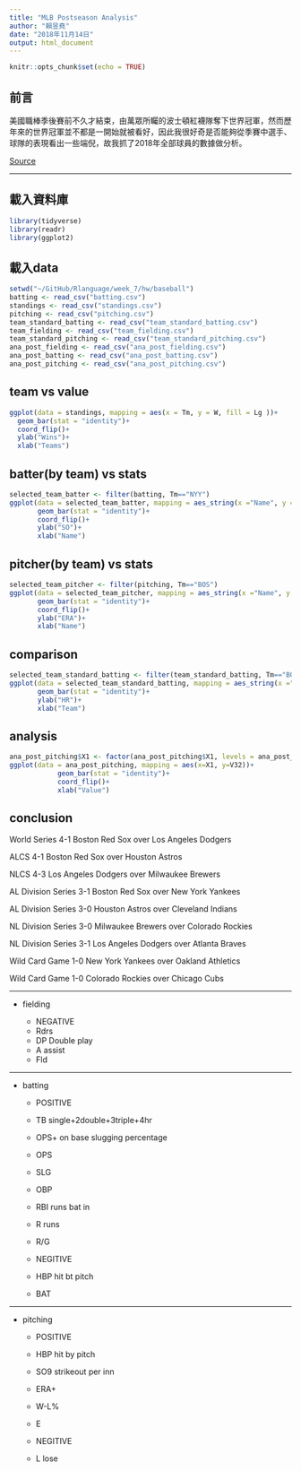 ```yaml
---
title: "MLB Postseason Analysis"
author: "賴昱堯"
date: "2018年11月14日"
output: html_document
---
```


```r
knitr::opts_chunk$set(echo = TRUE)
```

## 前言

美國職棒季後賽前不久才結束，由萬眾所矚的波士頓紅襪隊奪下世界冠軍，然而歷年來的世界冠軍並不都是一開始就被看好，因此我很好奇是否能夠從季賽中選手、球隊的表現看出一些端倪，故我抓了2018年全部球員的數據做分析。

[Source](https://www.baseball-reference.com/leagues/MLB/2018.shtml)

***

## 載入資料庫

```r
library(tidyverse)
library(readr)
library(ggplot2)


```

## 載入data

```r
setwd("~/GitHub/Rlanguage/week_7/hw/baseball")
batting <- read_csv("batting.csv")
standings <- read_csv("standings.csv")
pitching <- read_csv("pitching.csv")
team_standard_batting <- read_csv("team_standard_batting.csv")
team_fielding <- read_csv("team_fielding.csv")
team_standard_pitching <- read_csv("team_standard_pitching.csv")
ana_post_fielding <- read_csv("ana_post_fielding.csv")
ana_post_batting <- read_csv("ana_post_batting.csv")
ana_post_pitching <- read_csv("ana_post_pitching.csv")
```
## team vs value

```r
ggplot(data = standings, mapping = aes(x = Tm, y = W, fill = Lg ))+
  geom_bar(stat = "identity")+
  coord_flip()+
  ylab("Wins")+
  xlab("Teams")

```

## batter(by team) vs stats

```r
selected_team_batter <- filter(batting, Tm=="NYY")
ggplot(data = selected_team_batter, mapping = aes_string(x ="Name", y = "SO"))+
       geom_bar(stat = "identity")+
       coord_flip()+
       ylab("SO")+
       xlab("Name")

```

## pitcher(by team) vs stats

```r
selected_team_pitcher <- filter(pitching, Tm=="BOS")
ggplot(data = selected_team_pitcher, mapping = aes_string(x ="Name", y = "ERA"))+
       geom_bar(stat = "identity")+
       coord_flip()+
       ylab("ERA")+
       xlab("Name")

```

## comparison

```r
selected_team_standard_batting <- filter(team_standard_batting, Tm=="BOS"|Tm=="NYY")
ggplot(data = selected_team_standard_batting, mapping = aes_string(x ="Tm", y = "HR"))+
       geom_bar(stat = "identity")+
       ylab("HR")+
       xlab("Team")

```

## analysis

```r
ana_post_pitching$X1 <- factor(ana_post_pitching$X1, levels = ana_post_pitching$X1[order(ana_post_pitching$V32)])
ggplot(data = ana_post_pitching, mapping = aes(x=X1, y=V32))+
            geom_bar(stat = "identity")+
            coord_flip()+
            xlab("Value")

```

## conclusion

World Series	4-1	Boston Red Sox over Los Angeles Dodgers

ALCS	4-1	Boston Red Sox over Houston Astros

NLCS	4-3	Los Angeles Dodgers over Milwaukee Brewers

AL Division Series	3-1	Boston Red Sox over New York Yankees

AL Division Series	3-0	Houston Astros over Cleveland Indians

NL Division Series	3-0	Milwaukee Brewers over Colorado Rockies

NL Division Series	3-1	Los Angeles Dodgers over Atlanta Braves

Wild Card Game	1-0	New York Yankees over Oakland Athletics

Wild Card Game	1-0	Colorado Rockies over Chicago Cubs

***

- fielding

  - NEGATIVE
  - Rdrs
  - DP Double play
  - A  assist
  - Fld

***

- batting

  - POSITIVE
  - TB   single+2double+3triple+4hr
  - OPS+ on base slugging percentage
  - OPS
  - SLG  
  - OBP
  - RBI  runs bat in
  - R    runs
  - R/G
  
  - NEGITIVE
  - HBP  hit bt pitch
  - BAT

***

- pitching

  - POSITIVE
  - HBP  hit by pitch
  - SO9   strikeout per inn
  - ERA+
  - W-L%
  - E
  
  - NEGITIVE
  - L    lose